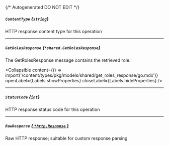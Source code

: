 {/* Autogenerated DO NOT EDIT  */}

##### `ContentType` *{`string`}*
HTTP response content type for this operation

---
##### `GetRolesResponse` *{`*shared.GetRolesResponse`}*
The GetRolesResponse message contains the retrieved role.

<Collapsible content={() => import('/content/types/pkg/models/shared/get_roles_response/go.mdx')} openLabel={Labels.showProperties} closeLabel={Labels.hideProperties} />


---
##### `StatusCode` *{`int`}*
HTTP response status code for this operation

---
##### `RawResponse` [*{ `*http.Response` }*](https://pkg.go.dev/net/http#Response)
Raw HTTP response; suitable for custom response parsing


